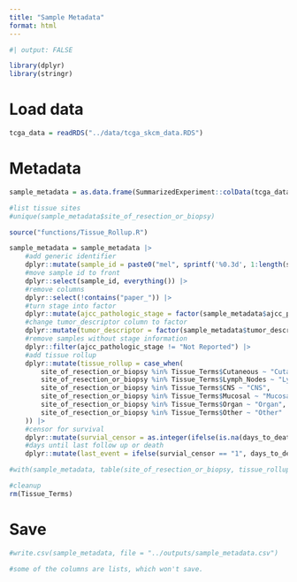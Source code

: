 ```yaml
---
title: "Sample Metadata"
format: html
---
```


```r

#| output: FALSE

library(dplyr)
library(stringr)

```


# Load data
```r

tcga_data = readRDS("../data/tcga_skcm_data.RDS")

```

# Metadata
```r

sample_metadata = as.data.frame(SummarizedExperiment::colData(tcga_data))

#list tissue sites
#unique(sample_metadata$site_of_resection_or_biopsy)

source("functions/Tissue_Rollup.R")

sample_metadata = sample_metadata |> 
    #add generic identifier
    dplyr::mutate(sample_id = paste0("mel", sprintf('%0.3d', 1:length(sample_metadata$patient)))) |> 
    #move sample id to front
    dplyr::select(sample_id, everything()) |> 
    #remove columns
    dplyr::select(!contains("paper_")) |> 
    #turn stage into factor
    dplyr::mutate(ajcc_pathologic_stage = factor(sample_metadata$ajcc_pathologic_stage), .keep = "unused") |> 
    #change tumor_descriptor column to factor
    dplyr::mutate(tumor_descriptor = factor(sample_metadata$tumor_descriptor, levels = c("Primary", "Metastatic"))) |> 
    #remove samples without stage information
    dplyr::filter(ajcc_pathologic_stage != "Not Reported") |> 
    #add tissue rollup
    dplyr::mutate(tissue_rollup = case_when(
        site_of_resection_or_biopsy %in% Tissue_Terms$Cutaneous ~ "Cutanous",
        site_of_resection_or_biopsy %in% Tissue_Terms$Lymph_Nodes ~ "Lymph_Nodes",
        site_of_resection_or_biopsy %in% Tissue_Terms$CNS ~ "CNS",
        site_of_resection_or_biopsy %in% Tissue_Terms$Mucosal ~ "Mucosal",
        site_of_resection_or_biopsy %in% Tissue_Terms$Organ ~ "Organ",
        site_of_resection_or_biopsy %in% Tissue_Terms$Other ~ "Other"
    )) |> 
    #censor for survival
    dplyr::mutate(survial_censor = as.integer(ifelse(is.na(days_to_death) == TRUE, "0", "1"))) |> 
    #days until last follow up or death
    dplyr::mutate(last_event = ifelse(survial_censor == "1", days_to_death, days_to_last_follow_up))

#with(sample_metadata, table(site_of_resection_or_biopsy, tissue_rollup))

#cleanup
rm(Tissue_Terms)

```

# Save
```r

#write.csv(sample_metadata, file = "../outputs/sample_metadata.csv")

#some of the columns are lists, which won't save. 

```

